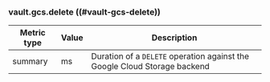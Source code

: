 ### vault.gcs.delete ((#vault-gcs-delete))

Metric type | Value | Description
----------- | ----- | -----------
summary     | ms    | Duration of a `DELETE` operation against the Google Cloud Storage backend